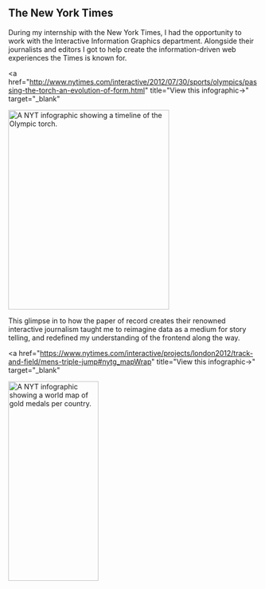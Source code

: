 
<Theme
  matte="#f9f9fb"
  text="#212121"
  links="#212121"
  matte-pop="white"
  matte-hover="rgba(0 0 0 / 5%)"
  />

<h2>
  The New York Times
</h2>

During my internship with the New York Times, I had the opportunity to work with the Interactive Information Graphics department. Alongside their journalists and editors I got to help create the information-driven web experiences the Times is known for.

<a
  href="http://www.nytimes.com/interactive/2012/07/30/sports/olympics/passing-the-torch-an-evolution-of-form.html"
  title="View this infographic→"
  target="_blank"
>
  <img
    alt="A NYT infographic showing a timeline of the Olympic torch."
    src={imgs.torches}
    width="80%"
    height="400px"
    align="center"
    loading="lazy"
  />
</a>

This glimpse in to how the paper of record creates their renowned interactive journalism taught me to reimagine data as a medium for story telling, and redefined my understanding of the frontend along the way.

<a
  href="https://www.nytimes.com/interactive/projects/london2012/track-and-field/mens-triple-jump#nytg_mapWrap"
  title="View this infographic→"
  target="_blank"
>
  <img
    alt="A NYT infographic showing a world map of gold medals per country."
    src={imgs.medalsMap}
    width="60%"
    height="400px"
    align="center"
    loading="lazy"
  />
</a>

